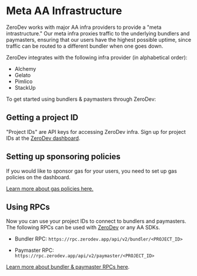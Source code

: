 # Meta AA Infrastructure

ZeroDev works with major AA infra providers to provide a "meta intrastructure."  Our meta infra proxies traffic to the underlying bundlers and paymasters, ensuring that our users have the highest possible uptime, since traffic can be routed to a different bundler when one goes down.

ZeroDev integrates with the following infra provider (in alphabetical order):

- Alchemy
- Gelato
- Pimlico
- StackUp

To get started using bundlers & paymasters through ZeroDev:

## Getting a project ID

"Project IDs" are API keys for accessing ZeroDev infra.  Sign up for project IDs at the [ZeroDev dashboard](https://dashboard.zerodev.app/).

## Setting up sponsoring policies

If you would like to sponsor gas for your users, you need to set up gas policies on the dashboard.

[Learn more about gas policies here.](/meta-infra/gas-policies)

## Using RPCs

Now you can use your project IDs to connect to bundlers and paymasters.  The following RPCs can be used with [ZeroDev](/sdk/getting-started/intro) or any AA SDKs.

- Bundler RPC: `https://rpc.zerodev.app/api/v2/bundler/<PROJECT_ID>`

- Paymaster RPC: `https://rpc.zerodev.app/api/v2/paymaster/<PROJECT_ID>`

[Learn more about bundler & paymaster RPCs here](/meta-infra/rpcs).